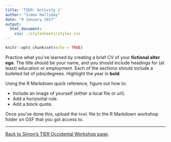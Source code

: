 ```yaml
---
title: 'TIER: Activity 1'
author: "Simon Halliday"
date: "9 January 2017"
output: 
  html_document:
    css: ./stylesheets/styles.css
---
```


```r
knitr::opts_chunk$set(echo = TRUE)
```

Practice what you've learned by creating a brief CV of your **fictional alter ego**. 
The title should be your name, and you should include headings for (at least) education or employment. 
Each of the sections should include a bulleted list of jobs/degrees. 
Highlight the year in **bold**.

Using the R Markdown quick reference, figure out how to:

- Include an image of yourself (either a local file or url).
- Add a horizontal rule.
- Add a block quote.

Once you've done this, upload the `html` file to the R Markdown workshop folder on OSF that you got access to.

* * * 

[Back to Simon's TIER Occidental Workshop page](./index.html). 